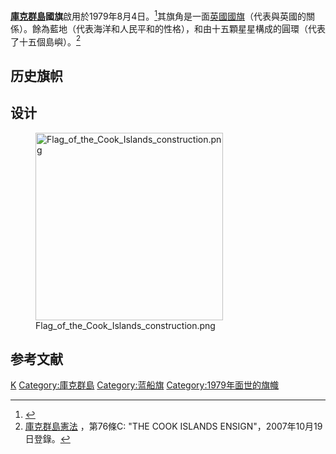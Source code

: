 
{{Infobox flag
| Name = 库克群岛
| Image = Flag of the Cook Islands.svg
| Use = 110000
| Proportion = 1:2
| Adoption = 1979年8月4日
| Design =其旗角是一面[[英國國旗|英國國旗]]（代表與英國的關係）。餘為藍地（代表海洋和人民平和的性格），和由十五顆星星構成的圓環（代表了十五個島嶼）。
| Name2 = 库克群岛总督旗
| Image2 = Flag of the Queen's Representative.svg
| Use2 = 110000
| Proportion2 = 1:2
| Adoption2 = 1979年8月4日
| Design2 =其旗角是一面[[英國國旗|英國國旗]]（代表與英國的關係）。餘為藍地（代表海洋和人民平和的性格），和由十五顆星星構成的圓環（代表了十五個島嶼）。外加一面皇冠徽章
|Image3 = Flag of the Cook Islands (1973-1979).svg
|Image_size3 = 250px
|Imagetext3 = 
| Use3 = 111111
| Symbol3 =
| Proportion3 = 1:2
| Adoption3 = 
| Design3 = 库克群岛旗帜，1973年至1979年
|Image4 = Proposed flag of the Cook Islands (1973).svg
|Image_size4 = 250px
|Imagetext4 = 
| Use4 = 000000
| Symbol4 = 
| Proportion4 = 1:2
| Adoption4 =  1973年
| Design4 = 建议库克群岛旗帜，1973年
}}

'''[[庫克群島|庫克群島]]國旗'''啟用於1979年8月4日。<ref>{{Cite web |url=http://www.crwflags.com/fotw/flags/ck.html |title=FOTW: Cook Islands |access-date=2007-11-24 |archive-date=2013-01-15 |archive-url=https://web.archive.org/web/20130115033651/http://www.crwflags.com/fotw/flags/ck.html |dead-url=no }}</ref>其旗角是一面[[英國國旗|英國國旗]]（代表與英國的關係）。餘為藍地（代表海洋和人民平和的性格），和由十五顆星星構成的圓環（代表了十五個島嶼）。<ref>[http://www.paclii.org/ck/legis/num_act/cotci327/ 庫克群島憲法] {{Wayback|url=http://www.paclii.org/ck/legis/num_act/cotci327/ |date=20120717070720 }}，第76條C: "THE COOK ISLANDS ENSIGN"，2007年10月19日登錄。</ref>

==历史旗帜==
{{gallery
|File:Flag of Rarotonga 1858-1888.svg|[[拉罗汤加王国|拉罗汤加王国]]的旗帜，1858 - 1888
|File:Flag of Rarotonga 1888-1893.svg|拉罗汤加王国的国旗，1888 - 1893
|File:Flag of the Cook Islands Federation.svg|[[库克群岛联邦|库克群岛联邦]]旗帜，1893年 - 1893年6月11日
|File:Flag of the United Kingdom.svg|库克群岛旗帜，1901年6月11日 - 1902年3月24日
|File:Flag of New_Zealand.svg|库克群岛旗帜，1902年3月24日 - 1973年7月23日
|File:Ancient Flag of the Cook Islands 1973.svg|库克群岛旗帜，1902年3月24日 -1973年7月23日
|File:Flag of the Cook Islands (1973-1979).svg|库克群岛旗帜，1973年7月23日 - 1979年10月4日
}}

==设计==
[[File:Flag_of_the_Cook_Islands_construction.png|300px]]

== 参考文献 ==
<div class="references-small">
<references />
</div>
{{大洋洲題目|旗帜}}

[[Category:国旗|K]]
[[Category:庫克群島|Category:庫克群島]]
[[Category:蓝船旗|Category:蓝船旗]]
[[Category:1979年面世的旗幟|Category:1979年面世的旗幟]]